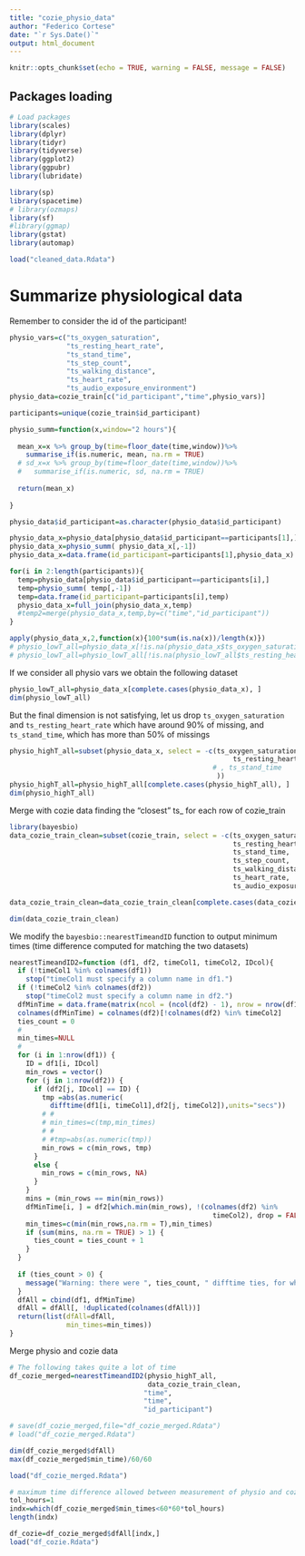 ```yaml
---
title: "cozie_physio_data"
author: "Federico Cortese"
date: "`r Sys.Date()`"
output: html_document
---
```


```r
knitr::opts_chunk$set(echo = TRUE, warning = FALSE, message = FALSE)
```

## Packages loading

```r
# Load packages
library(scales)
library(dplyr)
library(tidyr)
library(tidyverse)
library(ggplot2)
library(ggpubr)
library(lubridate)

library(sp)
library(spacetime)
# library(ozmaps)
library(sf)
#library(ggmap)
library(gstat)
library(automap)

load("cleaned_data.Rdata")

```

# Summarize physiological data

Remember to consider the id of the participant!

```r
physio_vars=c("ts_oxygen_saturation",
              "ts_resting_heart_rate",
              "ts_stand_time",
              "ts_step_count",
              "ts_walking_distance",
              "ts_heart_rate",
              "ts_audio_exposure_environment")
physio_data=cozie_train[c("id_participant","time",physio_vars)]

participants=unique(cozie_train$id_participant)

physio_summ=function(x,window="2 hours"){
  
  mean_x=x %>% group_by(time=floor_date(time,window))%>%
    summarise_if(is.numeric, mean, na.rm = TRUE)
  # sd_x=x %>% group_by(time=floor_date(time,window))%>%
  #   summarise_if(is.numeric, sd, na.rm = TRUE)
  
  return(mean_x)
  
}

physio_data$id_participant=as.character(physio_data$id_participant)

physio_data_x=physio_data[physio_data$id_participant==participants[1],]
physio_data_x=physio_summ( physio_data_x[,-1])
physio_data_x=data.frame(id_participant=participants[1],physio_data_x)

for(i in 2:length(participants)){
  temp=physio_data[physio_data$id_participant==participants[i],]
  temp=physio_summ( temp[,-1])
  temp=data.frame(id_participant=participants[i],temp)
  physio_data_x=full_join(physio_data_x,temp)
  #temp2=merge(physio_data_x,temp,by=c("time","id_participant"))
}

apply(physio_data_x,2,function(x){100*sum(is.na(x))/length(x)})
# physio_lowT_all=physio_data_x[!is.na(physio_data_x$ts_oxygen_saturation),]
# physio_lowT_all=physio_lowT_all[!is.na(physio_lowT_all$ts_resting_heart_rate ),]

```
If we consider all physio vars we obtain the following dataset
```r
physio_lowT_all=physio_data_x[complete.cases(physio_data_x), ]
dim(physio_lowT_all)
```
But the final dimension is not satisfying, let us drop $\texttt{ts_oxygen_saturation}$ and $\texttt{ts_resting_heart_rate}$ which have around 90% of missing, and $\texttt{ts_stand_time}$, which has more than 50% of missings

```r
physio_highT_all=subset(physio_data_x, select = -c(ts_oxygen_saturation,
                                                       ts_resting_heart_rate
                                                  # , ts_stand_time
                                                   ))
physio_highT_all=physio_highT_all[complete.cases(physio_highT_all), ]
dim(physio_highT_all)
```


Merge with cozie data finding the "closest" ts_ for each row of cozie_train

```r
library(bayesbio)
data_cozie_train_clean=subset(cozie_train, select = -c(ts_oxygen_saturation,
                                                       ts_resting_heart_rate,
                                                       ts_stand_time,
                                                       ts_step_count,
                                                       ts_walking_distance, 
                                                       ts_heart_rate,
                                                       ts_audio_exposure_environment))

data_cozie_train_clean=data_cozie_train_clean[complete.cases(data_cozie_train_clean), ]

dim(data_cozie_train_clean)
```

We modify the $\texttt{bayesbio::nearestTimeandID}$ function to output minimum times (time difference computed for matching the two datasets)

```r
nearestTimeandID2=function (df1, df2, timeCol1, timeCol2, IDcol){
  if (!timeCol1 %in% colnames(df1)) 
    stop("timeCol1 must specify a column name in df1.")
  if (!timeCol2 %in% colnames(df2)) 
    stop("timeCol2 must specify a column name in df2.")
  dfMinTime = data.frame(matrix(ncol = (ncol(df2) - 1), nrow = nrow(df1)))
  colnames(dfMinTime) = colnames(df2)[!colnames(df2) %in% timeCol2]
  ties_count = 0
  #
  min_times=NULL
  #
  for (i in 1:nrow(df1)) {
    ID = df1[i, IDcol]
    min_rows = vector()
    for (j in 1:nrow(df2)) {
      if (df2[j, IDcol] == ID) {
        tmp =abs(as.numeric(
          difftime(df1[i, timeCol1],df2[j, timeCol2]),units="secs"))
        # #
        # min_times=c(tmp,min_times)
        # #
        # #tmp=abs(as.numeric(tmp))
        min_rows = c(min_rows, tmp)
      }
      else {
        min_rows = c(min_rows, NA)
      }
    }
    mins = (min_rows == min(min_rows))
    dfMinTime[i, ] = df2[which.min(min_rows), !(colnames(df2) %in% 
                                                  timeCol2), drop = FALSE]
    min_times=c(min(min_rows,na.rm = T),min_times)
    if (sum(mins, na.rm = TRUE) > 1) {
      ties_count = ties_count + 1
    }
  }
  
  if (ties_count > 0) {
    message("Warning: there were ", ties_count, " difftime ties, for which the first corresponding row of df2 was chosen for merging.")
  }
  dfAll = cbind(df1, dfMinTime)
  dfAll = dfAll[, !duplicated(colnames(dfAll))]
  return(list(dfAll=dfAll,
              min_times=min_times))
}
```

Merge physio and cozie data

```r
# The following takes quite a lot of time
df_cozie_merged=nearestTimeandID2(physio_highT_all, 
                                  data_cozie_train_clean,
                                 "time",
                                 "time",
                                 "id_participant")

# save(df_cozie_merged,file="df_cozie_merged.Rdata")
# load("df_cozie_merged.Rdata")

dim(df_cozie_merged$dfAll)
max(df_cozie_merged$min_time)/60/60

load("df_cozie_merged.Rdata")

# maximum time difference allowed between measurement of physio and cozie variables
tol_hours=1
indx=which(df_cozie_merged$min_times<60*60*tol_hours)
length(indx)

df_cozie=df_cozie_merged$dfAll[indx,]
load("df_cozie.Rdata")
```



